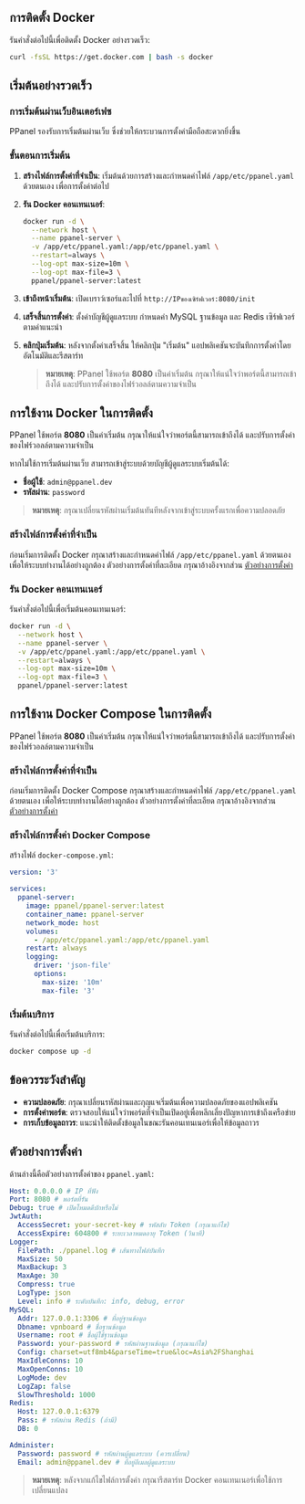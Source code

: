 ## การติดตั้ง Docker

รันคำสั่งต่อไปนี้เพื่อติดตั้ง Docker อย่างรวดเร็ว:

```sh
curl -fsSL https://get.docker.com | bash -s docker
```

## เริ่มต้นอย่างรวดเร็ว

### การเริ่มต้นผ่านเว็บอินเตอร์เฟซ

PPanel รองรับการเริ่มต้นผ่านเว็บ ซึ่งช่วยให้กระบวนการตั้งค่ามือถือสะดวกยิ่งขึ้น

### ขั้นตอนการเริ่มต้น

1. **สร้างไฟล์การตั้งค่าที่จำเป็น**: เริ่มต้นด้วยการสร้างและกำหนดค่าไฟล์ `/app/etc/ppanel.yaml` ด้วยตนเอง เพื่อการตั้งค่าต่อไป

2. **รัน Docker คอนเทนเนอร์**:

   ```sh
   docker run -d \
     --network host \
     --name ppanel-server \
     -v /app/etc/ppanel.yaml:/app/etc/ppanel.yaml \
     --restart=always \
     --log-opt max-size=10m \
     --log-opt max-file=3 \
     ppanel/ppanel-server:latest
   ```

3. **เข้าถึงหน้าเริ่มต้น**: เปิดเบราว์เซอร์และไปที่ `http://IPของเซิร์ฟเวอร์:8080/init`

4. **เสร็จสิ้นการตั้งค่า**: ตั้งค่าบัญชีผู้ดูแลระบบ กำหนดค่า MySQL ฐานข้อมูล และ Redis เซิร์ฟเวอร์ตามคำแนะนำ

5. **คลิกปุ่มเริ่มต้น**: หลังจากตั้งค่าเสร็จสิ้น ให้คลิกปุ่ม "เริ่มต้น" แอปพลิเคชันจะบันทึกการตั้งค่าโดยอัตโนมัติและรีสตาร์ท

   > **หมายเหตุ**: PPanel ใช้พอร์ต **8080** เป็นค่าเริ่มต้น กรุณาให้แน่ใจว่าพอร์ตนี้สามารถเข้าถึงได้ และปรับการตั้งค่าของไฟร์วอลล์ตามความจำเป็น

## การใช้งาน Docker ในการติดตั้ง

PPanel ใช้พอร์ต **8080** เป็นค่าเริ่มต้น กรุณาให้แน่ใจว่าพอร์ตนี้สามารถเข้าถึงได้ และปรับการตั้งค่าของไฟร์วอลล์ตามความจำเป็น

หากไม่ใช้การเริ่มต้นผ่านเว็บ สามารถเข้าสู่ระบบด้วยบัญชีผู้ดูแลระบบเริ่มต้นได้:

- **ชื่อผู้ใช้**: `admin@ppanel.dev`
- **รหัสผ่าน**: `password`

> **หมายเหตุ**: กรุณาเปลี่ยนรหัสผ่านเริ่มต้นทันทีหลังจากเข้าสู่ระบบครั้งแรกเพื่อความปลอดภัย

### สร้างไฟล์การตั้งค่าที่จำเป็น

ก่อนเริ่มการติดตั้ง Docker กรุณาสร้างและกำหนดค่าไฟล์ `/app/etc/ppanel.yaml` ด้วยตนเอง เพื่อให้ระบบทำงานได้อย่างถูกต้อง ตัวอย่างการตั้งค่าที่ละเอียด กรุณาอ้างอิงจากส่วน [ตัวอย่างการตั้งค่า](#ตัวอย่างการตั้งค่า)

### รัน Docker คอนเทนเนอร์

รันคำสั่งต่อไปนี้เพื่อเริ่มต้นคอนเทนเนอร์:

```sh
docker run -d \
  --network host \
  --name ppanel-server \
  -v /app/etc/ppanel.yaml:/app/etc/ppanel.yaml \
  --restart=always \
  --log-opt max-size=10m \
  --log-opt max-file=3 \
  ppanel/ppanel-server:latest
```

## การใช้งาน Docker Compose ในการติดตั้ง

PPanel ใช้พอร์ต **8080** เป็นค่าเริ่มต้น กรุณาให้แน่ใจว่าพอร์ตนี้สามารถเข้าถึงได้ และปรับการตั้งค่าของไฟร์วอลล์ตามความจำเป็น

### สร้างไฟล์การตั้งค่าที่จำเป็น

ก่อนเริ่มการติดตั้ง Docker Compose กรุณาสร้างและกำหนดค่าไฟล์ `/app/etc/ppanel.yaml` ด้วยตนเอง เพื่อให้ระบบทำงานได้อย่างถูกต้อง ตัวอย่างการตั้งค่าที่ละเอียด กรุณาอ้างอิงจากส่วน [ตัวอย่างการตั้งค่า](#ตัวอย่างการตั้งค่า)

### สร้างไฟล์การตั้งค่า Docker Compose

สร้างไฟล์ `docker-compose.yml`:

```yaml
version: '3'

services:
  ppanel-server:
    image: ppanel/ppanel-server:latest
    container_name: ppanel-server
    network_mode: host
    volumes:
      - /app/etc/ppanel.yaml:/app/etc/ppanel.yaml
    restart: always
    logging:
      driver: 'json-file'
      options:
        max-size: '10m'
        max-file: '3'
```

### เริ่มต้นบริการ

รันคำสั่งต่อไปนี้เพื่อเริ่มต้นบริการ:

```sh
docker compose up -d
```

## ข้อควรระวังสำคัญ

- **ความปลอดภัย**: กรุณาเปลี่ยนรหัสผ่านและกุญแจเริ่มต้นเพื่อความปลอดภัยของแอปพลิเคชัน
- **การตั้งค่าพอร์ต**: ตรวจสอบให้แน่ใจว่าพอร์ตที่จำเป็นเปิดอยู่เพื่อหลีกเลี่ยงปัญหาการเข้าถึงเครือข่าย
- **การเก็บข้อมูลถาวร**: แนะนำให้ติดตั้งข้อมูลในขณะรันคอนเทนเนอร์เพื่อให้ข้อมูลถาวร

## ตัวอย่างการตั้งค่า

ด้านล่างนี้คือตัวอย่างการตั้งค่าของ `ppanel.yaml`:

```yaml
Host: 0.0.0.0 # IP ที่ฟัง
Port: 8080 # พอร์ตที่รัน
Debug: true # เปิดโหมดดีบักหรือไม่
JwtAuth:
  AccessSecret: your-secret-key # รหัสลับ Token (กรุณาแก้ไข)
  AccessExpire: 604800 # ระยะเวลาหมดอายุ Token (วินาที)
Logger:
  FilePath: ./ppanel.log # เส้นทางไฟล์บันทึก
  MaxSize: 50
  MaxBackup: 3
  MaxAge: 30
  Compress: true
  LogType: json
  Level: info # ระดับบันทึก: info, debug, error
MySQL:
  Addr: 127.0.0.1:3306 # ที่อยู่ฐานข้อมูล
  Dbname: vpnboard # ชื่อฐานข้อมูล
  Username: root # ชื่อผู้ใช้ฐานข้อมูล
  Password: your-password # รหัสผ่านฐานข้อมูล (กรุณาแก้ไข)
  Config: charset=utf8mb4&parseTime=true&loc=Asia%2FShanghai
  MaxIdleConns: 10
  MaxOpenConns: 10
  LogMode: dev
  LogZap: false
  SlowThreshold: 1000
Redis:
  Host: 127.0.0.1:6379
  Pass: # รหัสผ่าน Redis (ถ้ามี)
  DB: 0

Administer:
  Password: password # รหัสผ่านผู้ดูแลระบบ (ควรเปลี่ยน)
  Email: admin@ppanel.dev # ที่อยู่อีเมลผู้ดูแลระบบ
```

> **หมายเหตุ**: หลังจากแก้ไขไฟล์การตั้งค่า กรุณารีสตาร์ท Docker คอนเทนเนอร์เพื่อใช้การเปลี่ยนแปลง


<Giscus />
